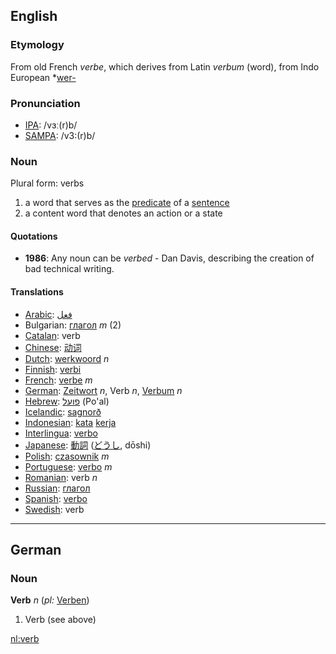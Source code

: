 ==English==

===Etymology===
From old French ''verbe'', which derives from Latin ''verbum'' (word), from Indo European *[[wer-]]

===Pronunciation===
*[[w:IPA|IPA]]: /vɜː(r)b/
*[[w:SAMPA|SAMPA]]: /v3:(r)b/

===Noun===
Plural form: verbs
# a word that serves as the [[predicate]] of a [[sentence]]
# a content word that denotes an action or a state

====Quotations====
* '''1986''': Any noun can be ''verbed'' - Dan Davis, describing the creation of bad technical writing.

====Translations====
*[[Arabic]]: [[فعل]]
*Bulgarian: [[глагол]] ''m'' (2)
*[[Catalan]]: verb
*[[Chinese]]: [[动词]]
*[[Dutch]]: [[werkwoord]] ''n''
*[[Finnish]]: [[verbi]]
*[[French]]: [[verbe]] ''m''
*[[German]]: [[Zeitwort]] ''n'', Verb ''n'', [[Verbum]] ''n''
*[[Hebrew]]: [[פועל]] (Po'al)
*[[Icelandic]]: [[sagnorð]]
*[[Indonesian]]: [[kata]] [[kerja]]
*[[Interlingua]]: [[verbo]]
*[[Japanese]]: [[動詞]] ([[どうし]], dōshi)
*[[Polish]]: [[czasownik]] ''m''
*[[Portuguese]]: [[verbo]] ''m''
*[[Romanian]]: verb ''n''
*[[Russian]]: [[глагол]]
*[[Spanish]]: [[verbo]]
*[[Swedish]]: verb

----

==German==
===Noun===
'''Verb''' ''n'' (''pl:'' [[Verben]])

# Verb (see above)

[[nl:verb]]